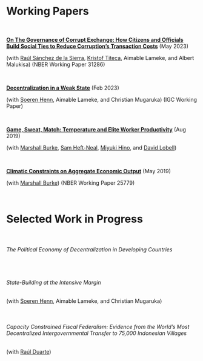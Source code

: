   &nbsp;

  &nbsp;

  &nbsp;


# Working Papers

  &nbsp;

  [**On The Governance of Corrupt Exchange: How Citizens and Officials Build Social Ties to Reduce Corruption’s Transaction Costs**](files/police2.pdf) (May 2023)
  
<!--  Revision requested at _Quarterly Journal of Economics_ -->
  
  (with [Raúl Sánchez de la Sierra](https://raulsanchezdelasierra.com), [Kristof Titeca](https://kristoftiteca.be), Aimable Lameke, and Albert Malukisa) (NBER Working Paper 31286)
  
  &nbsp; 
  
  [**Decentralization in a Weak State**](https://www.theigc.org/sites/default/files/2023-04/Henn%20et%20al%20Working%20paper%20February%202023.pdf) (Feb 2023)
  
<!--    Revision requested at _World Development_ -->

(with [Soeren Henn](http://soerenhenn.com), Aimable Lameke, and Christian Mugaruka) (IGC Working Paper)
  
  &nbsp; 

  [**Game, Sweat, Match: Temperature and Elite Worker Productivity**](files/tennis.pdf) (Aug 2019)

<!--    Revision requested at _Nature Climate Change_ -->

(with [Marshall Burke](https://web.stanford.edu/~mburke/), [Sam Heft-Neal](http://stanford.edu/~samhn/), [Miyuki Hino](https://www.miyukihino.com/), and [David Lobell](https://lobell-lab.stanford.edu/))

  &nbsp; 
  
  [**Climatic Constraints on Aggregate Economic Output**](files/BurkeTanutama2019climatic.pdf) (May 2019)
  
<!--  Revision requested at _American Economic Review: Insights_ -->

  (with [Marshall Burke](https://web.stanford.edu/~mburke/)) (NBER Working Paper 25779)
 
  &nbsp; 
  

# Selected Work in Progress

  &nbsp;

###### The Political Economy of Decentralization in Developing Countries

  &nbsp; 
  
###### State-Building at the Intensive Margin

(with [Soeren Henn](http://soerenhenn.com), Aimable Lameke, and Christian Mugaruka)

  &nbsp; 
  
###### Capacity Constrained Fiscal Federalism: Evidence from the World's Most Decentralized Intergovernmental Transfer to 75,000 Indonesian Villages

(with [Raúl Duarte](https://scholar.harvard.edu/rduarte/home#))

  &nbsp; 
  
